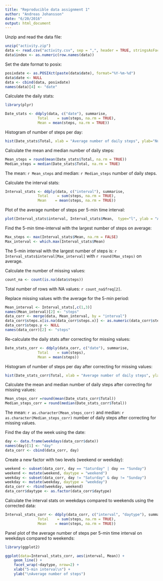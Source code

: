 ```yaml
---
title: "Reproducible data assignment 1"
author: "Andreas Johansson"
date: "6/20/2016"
output: html_document
---
```


Unzip and read the data file:

```r
unzip("activity.zip")
data <- read.csv("activity.csv", sep = ",", header = TRUE, stringsAsFactors = FALSE)
data$index <- as.numeric(row.names(data))
```

Set the date format to posix:

```r
posixdate <- as.POSIXct(paste(data$date), format="%Y-%m-%d")
data$date <- NULL
data <- cbind(data, posixdate)
names(data)[4] <- "date"
```

Calculate the daily stats:

```r
library(plyr)

Date_stats <- ddply(data, c("date"), summarise,
               Total    = sum(steps, na.rm = TRUE),
               Mean = mean(steps, na.rm = TRUE))
```

Histogram of number of steps per day:

```r
hist(Date_stats$Total, xlab = "Average number of daily steps", ylab="Number of days", main="")
```

Calculate the mean and median number of daily steps:

```r
Mean_steps = round(mean(Date_stats$Total, na.rm = TRUE))
Median_steps = median(Date_stats$Total, na.rm = TRUE)

```

The mean: `r Mean_steps` and median: `r Median_steps` number of daily steps.

Calculate the interval stats:

```r
Interval_stats <- ddply(data, c("interval"), summarise,
               Total    = sum(steps, na.rm = TRUE),
               Mean    = mean(steps, na.rm = TRUE))
```

Plot of the average number of steps per 5-min time interval:

```r
plot(Interval_stats$interval, Interval_stats$Mean,  type="l", ylab = "Average number of steps", xlab = "5-min time interval")
```

Find the 5-min time-interval with the largest number of steps on average:

```r
Max_steps <- max(Interval_stats$Mean, na.rm = FALSE)
Max_interval <- which.max(Interval_stats$Mean)
```

The 5-min interval with the largest number of steps is: `r Interval_stats$interval[Max_interval]` with `r round(Max_steps)` on average. 

Calculate the number of missing values:

```r
count_na <- count(is.na(data$steps))
```

Total number of rows with NA values: `r count_na$freq[2]`.

Replace missing values with the average for the 5-min period:

```r
Mean_interval <- Interval_stats[,c(1,3)]
names(Mean_interval)[2] <- "steps"
data_corr <- merge(data, Mean_interval, by = "interval")
data_corr$steps.x[is.na(data_corr$steps.x)] <- as.numeric(data_corr$steps.y[is.na(data_corr$steps.x)])
data_corr$steps.y <- NULL
names(data_corr)[2] <- "steps"
```

Re-calculate the daily stats after correcting for missing values:

```r
Date_stats_corr <- ddply(data_corr, c("date"), summarise,
               Total    = sum(steps),
               Mean = mean(steps))
```

Histogram of number of steps per day after correcting for missing values:

```r
hist(Date_stats_corr$Total, xlab = "Average number of daily steps", ylab="Number of days", main="")
```

Calculate the mean and median number of daily steps after correcting for missing values:

```r
Mean_steps_corr =round(mean(Date_stats_corr$Total))
Median_steps_corr = round(median(Date_stats_corr$Total))
```
The mean: `r as.character(Mean_steps_corr)` and median: `r as.character(Median_steps_corr)` number of daily steps after correcting for missing values.

Find the day of the week using the date:

```r
day <- data.frame(weekdays(data_corr$date))
names(day)[1] <- "day"
data_corr <- cbind(data_corr, day)
```

Create a new factor with two levels (weekend or weekday):

```r
weekend <- subset(data_corr, day == "Saturday" | day == "Sunday")
weekend <- mutate(weekend, daytype = "weekend")
weekday <- subset(data_corr, day != "Saturday" & day != "Sunday")
weekday <- mutate(weekday, daytype = "weekday")
data_corr <- rbind(weekday, weekend)
data_corr$daytype <- as.factor(data_corr$daytype)
```

Calculate the interval stats on weekdays compared to weekends using the corrected data:

```r
Interval_stats_corr <- ddply(data_corr, c("interval", "daytype"), summarise,
               Total    = sum(steps, na.rm = TRUE),
               Mean    = mean(steps, na.rm = TRUE))
```

Panel plot of the average number of steps per 5-min time interval on weekdays compared to weekends:

```r
library(ggplot2)

ggplot(data=Interval_stats_corr, aes(interval, Mean)) +
    geom_line() + 
    facet_wrap(~daytype, nrow=2) +
    xlab("5-min interval\n") +
    ylab("\nAverage number of steps")

```